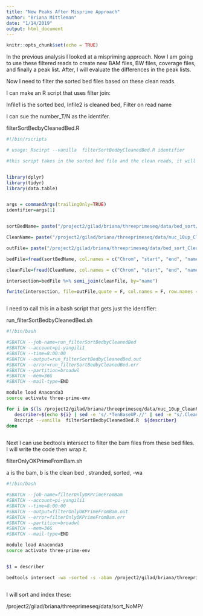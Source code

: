 ```yaml
---
title: "New Peaks After Misprime Approach"
author: "Briana Mittleman"
date: "1/14/2019"
output: html_document
---
```


```r
knitr::opts_chunk$set(echo = TRUE)
```

In the previous analysis I looked at a mispriming approach. Now I am going to use these filtered reads to create new BAM files, BW files, coverage files, and finally a peak list. After, I will evaluate the differences in the peak lists.  


Now I need to filter the sorted bed files based on these clean reads.  

I can make an R script that uses filter join:  

Infile1 is the sorted bed,
Infile2 is cleaned bed,
Filter on read name  

I can sue the number_T/N as the identifer.  


filterSortBedbyCleanedBed.R

```r
#!/bin/rscripts

# usage: Rscirpt --vanilla  filterSortBedbyCleanedBed.R identifier

#this script takes in the sorted bed file and the clean reads, it will clean the bed file   


library(dplyr)
library(tidyr)
library(data.table)


args = commandArgs(trailingOnly=TRUE)
identifier=args[1]


sortBedName= paste("/project2/gilad/briana/threeprimeseq/data/bed_sort/YL-SP-", identifier, "-combined-sort.bed", sep="")

CleanName= paste("/project2/gilad/briana/threeprimeseq/data/nuc_10up_CleanReads/TenBaseUP.", identifier, ".CleanReads.bed", sep="")

outFile= paste("/project2/gilad/briana/threeprimeseq/data/bed_sort_CleanedMP/YL-SP-", identifier, "-combined-sort.clean.bed", sep="")  

bedFile=fread(sortBedName, col.names = c("Chrom", "start", "end", "name", "score", "strand"))

cleanFile=fread(CleanName, col.names = c("Chrom", "start", "end", "name", "score", "strand"))

intersection=bedFile %>% semi_join(cleanFile, by="name")

fwrite(intersection, file=outFile,quote = F, col.names = F, row.names = F)



```

I need to call this in a bash script that gets just the identifier:  


run_filterSortBedbyCleanedBed.sh
```bash
#!/bin/bash

#SBATCH --job-name=run_filterSortBedbyCleanedBed
#SBATCH --account=pi-yangili1
#SBATCH --time=8:00:00
#SBATCH --output=run_filterSortBedbyCleanedBed.out
#SBATCH --error=run_filterSortBedbyCleanedBed.err
#SBATCH --partition=broadwl
#SBATCH --mem=36G
#SBATCH --mail-type=END

module load Anaconda3
source activate three-prime-env  

for i in $(ls /project2/gilad/briana/threeprimeseq/data/nuc_10up_CleanReads/*);do
   describer=$(echo ${i} | sed -e 's/.*TenBaseUP.//' | sed -e "s/.CleanReads.bed//")
   Rscript --vanilla  filterSortBedbyCleanedBed.R  ${describer}
done 
   

```

Next I can use bedtools intersect to filter the bam files from these bed files. I will write the code then wrap it.  


filterOnlyOKPrimeFromBam.sh  


a is the bam, b is the clean bed , stranded, sorted, -wa
```bash
#!/bin/bash

#SBATCH --job-name=filterOnlyOKPrimeFromBam
#SBATCH --account=pi-yangili1
#SBATCH --time=8:00:00
#SBATCH --output=filterOnlyOKPrimeFromBam.out
#SBATCH --error=filterOnlyOKPrimeFromBam.err
#SBATCH --partition=broadwl
#SBATCH --mem=36G
#SBATCH --mail-type=END

module load Anaconda3
source activate three-prime-env  


$1 = describer

bedtools intersect -wa -sorted -s -abam /project2/gilad/briana/threeprimeseq/data/sort/YL-SP-${desciber}-combined-sort.bam -b /project2/gilad/briana/threeprimeseq/data/bed_sort_CleanedMP/YL-SP-${descirber}-combined-sort.clean.bed > /project2/gilad/briana/threeprimeseq/data/bam_NoMP/YL-SP-${desciber}-combined-sort.noMP.bam



```


I will sort and index these:  

/project2/gilad/briana/threeprimeseq/data/sort_NoMP/  



